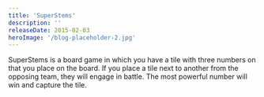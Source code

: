 ```yaml
---
title: 'SuperStems'
description: ''
releaseDate: 2015-02-03
heroImage: '/blog-placeholder-2.jpg'
---
```


SuperStems is a board game in which you have a tile with three numbers on that you place on the board. If you place a tile next to another from the opposing team, they will engage in battle. The most powerful number will win and capture the tile.